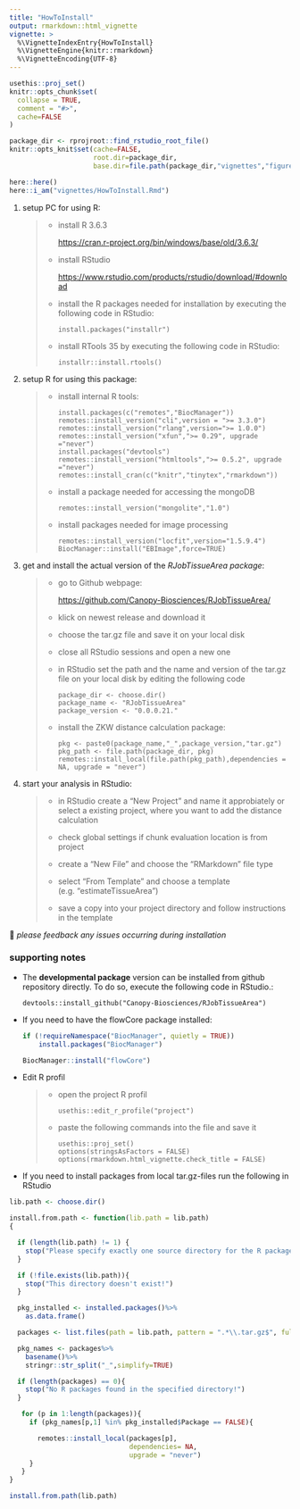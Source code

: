 ```yaml
---
title: "HowToInstall"
output: rmarkdown::html_vignette
vignette: >
  %\VignetteIndexEntry{HowToInstall}
  %\VignetteEngine{knitr::rmarkdown}
  %\VignetteEncoding{UTF-8}
---
```


```r
usethis::proj_set()
knitr::opts_chunk$set(
  collapse = TRUE,
  comment = "#>",
  cache=FALSE
)

package_dir <- rprojroot::find_rstudio_root_file()
knitr::opts_knit$set(cache=FALSE,
                     root.dir=package_dir,
                     base.dir=file.path(package_dir,"vignettes","figures"))

here::here()
here::i_am("vignettes/HowToInstall.Rmd")

```

1.  setup PC for using R:

    > -   install R 3.6.3
    >
    >     <https://cran.r-project.org/bin/windows/base/old/3.6.3/>
    >
    > -   install RStudio
    >
    >     <https://www.rstudio.com/products/rstudio/download/#download>
    >
    > -   install the R packages needed for installation by executing the following code in RStudio:
    >
    >         install.packages("installr")
    >
    > -   install RTools 35 by executing the following code in RStudio:
    >
    >         installr::install.rtools()

2.  setup R for using this package:

    > -   install internal R tools:
    >
    >         install.packages(c("remotes","BiocManager"))
    >         remotes::install_version("cli",version = ">= 3.3.0")
    >         remotes::install_version("rlang",version=">= 1.0.0")
    >         remotes::install_version("xfun",">= 0.29", upgrade ="never")
    >         install.packages("devtools")
    >         remotes::install_version("htmltools",">= 0.5.2", upgrade ="never")
    >         remotes::install_cran(c("knitr","tinytex","rmarkdown"))
    >
    > -   install a package needed for accessing the mongoDB
    >
    >         remotes::install_version("mongolite","1.0")
    >
    > -   install packages needed for image processing
    >
    >         remotes::install_version("locfit",version="1.5.9.4")
    >         BiocManager::install("EBImage",force=TRUE)

3.  get and install the actual version of the *RJobTissueArea package*:

    > -   go to Github webpage:
    >
    >     <https://github.com/Canopy-Biosciences/RJobTissueArea/>
    >
    > -   klick on newest release and download it
    >
    > -   choose the tar.gz file and save it on your local disk
    >
    >-    close all RStudio sessions and open a new one
    >
    > -   in RStudio set the path and the name and version of the tar.gz file on your local disk by editing the following code
    >
    >         package_dir <- choose.dir()
    >         package_name <- "RJobTissueArea"
    >         package_version <- "0.0.0.21."
    >
    > -   install the ZKW distance calculation package:
    >
    >         pkg <- paste0(package_name,"_",package_version,"tar.gz")
    >         pkg_path <- file.path(package_dir, pkg)
    >         remotes::install_local(file.path(pkg_path),dependencies = NA, upgrade = "never")

4.  start your analysis in RStudio:

    > -   in RStudio create a "New Project" and name it approbiately or select a existing project, where you want to add the distance calculation
    >
    > -   check global settings if chunk evaluation location is from project
    >
    > -   create a "New File" and choose the "RMarkdown" file type
    >
    > -   select "From Template" and choose a template (e.g. "estimateTissueArea")
    >
    > -   save a copy into your project directory and follow instructions in the template

💌 *please feedback any issues occurring during installation*

### supporting notes

-   The **developmental package** version can be installed from github repository directly. To do so, execute the following code in RStudio.:

        devtools::install_github("Canopy-Biosciences/RJobTissueArea")

-   If you need to have the flowCore package installed:

    ```r
    if (!requireNamespace("BiocManager", quietly = TRUE))
        install.packages("BiocManager")

    BiocManager::install("flowCore")
    ```

-   Edit R profil

    > -   open the project R profil
    >
    >         usethis::edit_r_profile("project")
    >
    > -   paste the following commands into the file and save it
    >
    >         usethis::proj_set()
    >         options(stringsAsFactors = FALSE)
    >         options(rmarkdown.html_vignette.check_title = FALSE)

-   If you need to install packages from local tar.gz-files run the following in RStudio

```r
lib.path <- choose.dir()

install.from.path <- function(lib.path = lib.path)
{

  if (length(lib.path) != 1) {
    stop("Please specify exactly one source directory for the R packages!")
  }

  if (!file.exists(lib.path)){
    stop("This directory doesn't exist!")
  }

  pkg_installed <- installed.packages()%>%
    as.data.frame()

  packages <- list.files(path = lib.path, pattern = ".*\\.tar.gz$", full.names = TRUE)

  pkg_names <- packages%>%
    basename()%>%
    stringr::str_split("_",simplify=TRUE)

  if (length(packages) == 0){
    stop("No R packages found in the specified directory!")
  }

   for (p in 1:length(packages)){
     if (pkg_names[p,1] %in% pkg_installed$Package == FALSE){

       remotes::install_local(packages[p],
                              dependencies= NA,
                              upgrade = "never")
     }
   }
}

install.from.path(lib.path)
```
